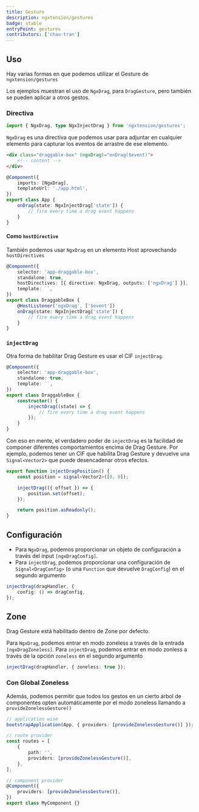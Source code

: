 ```yaml
---
title: Gesture
description: ngxtension/gestures
badge: stable
entryPoint: gestures
contributors: ['chau-tran']
---
```



## Uso

Hay varias formas en que podemos utilizar el Gesture de `ngxtension/gestures`

Los ejemplos muestran el uso de `NgxDrag`, para `DragGesture`, pero también se pueden aplicar a otros gestos.

### Directiva

```ts
import { NgxDrag, type NgxInjectDrag } from 'ngxtension/gestures';
```

`NgxDrag` es una directiva que podemos usar para adjuntar en cualquier elemento para capturar los eventos de arrastre de ese elemento.

<Tabs>
	<TabItem label="html">

```html
<div class="draggable-box" (ngxDrag)="onDrag($event)">
	<!-- content -->
</div>
```

  </TabItem>
	<TabItem label="ts">

```ts
@Component({
	imports: [NgxDrag],
	templateUrl: './app.html',
})
export class App {
	onDrag(state: NgxInjectDrag['state']) {
		// fire every time a drag event happens
	}
}
```

  </TabItem>
</Tabs>

#### Como `hostDirective`

También podemos usar `NgxDrag` en un elemento Host aprovechando `hostDirectives`

```ts
@Component({
	selector: 'app-draggable-box',
	standalone: true,
	hostDirectives: [{ directive: NgxDrag, outputs: ['ngxDrag'] }],
	template: ``,
})
export class DraggableBox {
	@HostListener('ngxDrag', ['$event'])
	onDrag(state: NgxInjectDrag['state']) {
		// fire every time a drag event happens
	}
}
```

### `injectDrag`

Otra forma de habilitar Drag Gesture es usar el CIF `injectDrag`.

```ts
@Component({
	selector: 'app-draggable-box',
	standalone: true,
	template: ``,
})
export class DraggableBox {
	constructor() {
		injectDrag((state) => {
			// fire every time a drag event happens
		});
	}
}
```

Con eso en mente, el verdadero poder de `injectDrag` es la facilidad de componer diferentes comportamientos encima de Drag Gesture.
Por ejemplo, podemos tener un CIF que habilita Drag Gesture y devuelve una `Signal<Vector2>` que puede desencadenar otros efectos.

```ts
export function injectDragPosition() {
	const position = signal<Vector2>([0, 0]);

	injectDrag(({ offset }) => {
		position.set(offset);
	});

	return position.asReadonly();
}
```

## Configuración

- Para `NgxDrag`, podemos proporcionar un objeto de configuración a través del input `[ngxDragConfig]`.
- Para `injectDrag`, podemos proporcionar una configuración de `Signal<DragConfig>` (o una `Function` que devuelve `DragConfig`) en el segundo argumento

```ts
injectDrag(dragHandler, {
	config: () => dragConfig,
});
```

## Zone

Drag Gesture está habilitado dentro de Zone por defecto.

Para `NgxDrag`, podemos entrar en modo zoneless a través de la entrada `[ngxDragZoneless]`.
Para `injectDrag`, podemos entrar en modo zonless a través de la opción `zoneless` en el segundo argumento

```ts
injectDrag(dragHandler, { zoneless: true });
```

### Con Global Zoneless

Además, podemos permitir que todos los gestos en un cierto árbol de componentes opten automáticamente por el modo zoneless llamando a `provideZonelessGesture()`

```ts
// application wise
bootstrapApplication(App, { providers: [provideZonelessGesture()] });

// route provider
const routes = [
	{
		path: '',
		providers: [provideZonelessGesture()],
	},
];

// component provider
@Component({
	providers: [provideZonelessGesture()],
})
export class MyComponent {}
```
